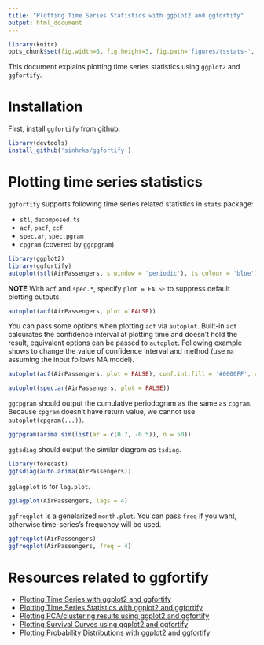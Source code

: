 ```yaml
---
title: "Plotting Time Series Statistics with ggplot2 and ggfortify"
output: html_document
---
```


```r
library(knitr)
opts_chunk$set(fig.width=6, fig.height=3, fig.path='figures/tsstats-', warning=FALSE)
```

This document explains plotting time series statistics using `ggplot2` and `ggfortify`. 

# Installation

First, install `ggfortify` from [github](https://github.com/sinhrks/ggfortify).

```r
library(devtools)
install_github('sinhrks/ggfortify')
```

# Plotting time series statistics

`ggfortify` supports following time series related statistics in `stats` package:

* `stl`, `decomposed.ts`
* `acf`, `pacf`, `ccf`
* `spec.ar`, `spec.pgram`
* `cpgram` (covered by `ggcpgram`) 

```r
library(ggplot2)
library(ggfortify)
autoplot(stl(AirPassengers, s.window = 'periodic'), ts.colour = 'blue')
```

**NOTE** With `acf` and `spec.*`, specify `plot = FALSE` to suppress default plotting outputs.

```r
autoplot(acf(AirPassengers, plot = FALSE))
```

You can pass some options when plotting `acf` via `autoplot`. Built-in `acf` calcurates the confidence interval at plotting time and doesn't hold the result, equivalent options can be passed to `autoplot`. Following example shows to change the value of confidence interval and method (use `ma` assuming the input follows MA model).

```r
autoplot(acf(AirPassengers, plot = FALSE), conf.int.fill = '#0000FF', conf.int.value = 0.8, conf.int.type = 'ma')
```


```r
autoplot(spec.ar(AirPassengers, plot = FALSE))
```

`ggcpgram` should output the cumulative periodogram as the same as `cpgram`. Because `cpgram` doesn't have return value, we cannot use `autoplot(cpgram(...))`.

```r
ggcpgram(arima.sim(list(ar = c(0.7, -0.5)), n = 50))
```

`ggtsdiag` should output the similar diagram as `tsdiag`.

```r
library(forecast)
ggtsdiag(auto.arima(AirPassengers))
```

`gglagplot` is for `lag.plot`.

```r
gglagplot(AirPassengers, lags = 4)
```

`ggfreqplot` is a genelarized `month.plot`. You can pass `freq` if you want, otherwise time-series's frequency will be used.

```r
ggfreqplot(AirPassengers)
ggfreqplot(AirPassengers, freq = 4)
```

# Resources related to ggfortify

* [Plotting Time Series with ggplot2 and ggfortify](http://rpubs.com/sinhrks/plot_ts)
* [Plotting Time Series Statistics with ggplot2 and ggfortify](http://rpubs.com/sinhrks/plot_tsstats)
* [Plotting PCA/clustering results using ggplot2 and ggfortify](http://rpubs.com/sinhrks/plot_pca)
* [Plotting Survival Curves using ggplot2 and ggfortify](http://rpubs.com/sinhrks/plot_surv)
* [Plotting Probability Distributions with ggplot2 and ggfortify](http://rpubs.com/sinhrks/plot_dist)